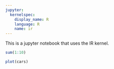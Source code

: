 ---
jupyter:
  kernelspec:
    display_name: R
    language: R
    name: ir
---

This is a jupyter notebook that uses the IR kernel.

```{r}
sum(1:10)
```

```{r}
plot(cars)
```

```{r}

```
